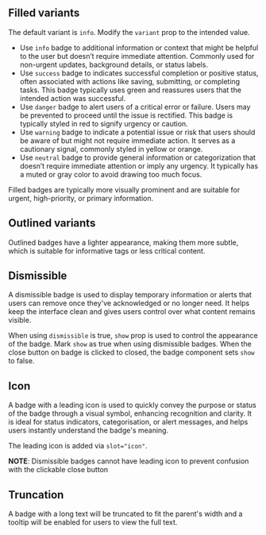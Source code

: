 ## Filled variants

The default variant is `info`. Modify the `variant` prop to the intended value.

- Use `info` badge to additional information or context that might be helpful to the user but doesn’t require immediate attention. Commonly used for non-urgent updates, background details, or status labels.
- Use `success` badge to indicates successful completion or positive status, often associated with actions like saving, submitting, or completing tasks. This badge typically uses green and reassures users that the intended action was successful.
- Use `danger` badge to alert users of a critical error or failure. Users may be prevented to proceed until the issue is rectified. This badge is typically styled in red to signify urgency or caution.
- Use `warning` badge to indicate a potential issue or risk that users should be aware of but might not require immediate action. It serves as a cautionary signal, commonly styled in yellow or orange.
- Use `neutral` badge to provide general information or categorization that doesn’t require immediate attention or imply any urgency. It typically has a muted or gray color to avoid drawing too much focus.

Filled badges are typically more visually prominent and are suitable for urgent, high-priority, or primary information.

<Canvas of={BadgeStories.Variants}>
  <Story of={BadgeStories.Variants} />
</Canvas>

## Outlined variants

Outlined badges have a lighter appearance, making them more subtle, which is suitable for informative tags or less critical content.

<Canvas of={BadgeStories.OutlinedVariants}>
  <Story of={BadgeStories.OutlinedVariants} />
</Canvas>

## Dismissible

A dismissible badge is used to display temporary information or alerts that users can remove once they've acknowledged or no longer need. It helps keep the interface clean and gives users control over what content remains visible.

When using `dismissible` is true, `show` prop is used to control the appearance of the badge. Mark `show` as true when using dismissible badges.
When the close button on badge is clicked to closed, the badge component sets `show` to false.

<Canvas of={BadgeStories.Dismissible}>
  <Story of={BadgeStories.Dismissible} />
</Canvas>

## Icon

A badge with a leading icon is used to quickly convey the purpose or status of the badge through a visual symbol, enhancing recognition and clarity.
It is ideal for status indicators, categorisation, or alert messages, and helps users instantly understand the badge's meaning.

The leading icon is added via `slot="icon"`.

**NOTE**: Dismissible badges cannot have leading icon to prevent confusion with the clickable close button

<Canvas of={BadgeStories.WithIcon}>
  <Story of={BadgeStories.WithIcon} />
</Canvas>

## Truncation

A badge with a long text will be truncated to fit the parent's width and a tooltip will be enabled for users to view the full text.

<Canvas of={BadgeStories.WithTruncation}>
  <Story of={BadgeStories.WithTruncation} />
</Canvas>
